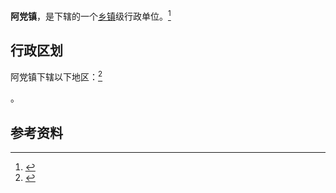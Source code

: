 {{中国乡级行政区|61/06/32/104/000}}

'''阿党镇'''，是{{PRC admin/fullname|61/06/32/104/000|3}}下辖的一个[[乡镇|乡镇]]级行政单位。<ref>{{PRC admin/ref sgc|{{PRC admin/parent|61/06/32/104/000}}}}</ref>

== 行政区划 ==

阿党镇下辖以下地区：<ref>{{PRC admin/ref sgc|61/06/32/104/000}}</ref>

{{PRC admin/children|61/06/32/104/000}}。

== 参考资料 ==

{{reflist}}

{{行政区划小作品}}
{{PRC admin/navcat|61/06/32/104/000}}